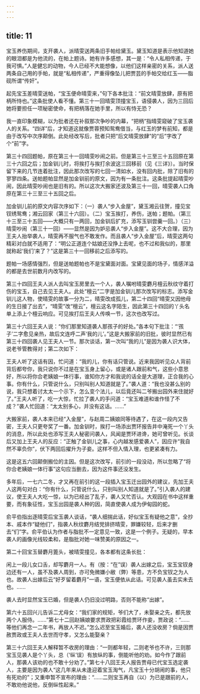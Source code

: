 ```yaml
---
---
---
```

title: 11
---



宝玉养伤期间，支开袭人，派晴雯送两条旧手帕给黛玉。黛玉知道是表示他知道她的眼泪都是为他流的，在帕上题诗。她有许多感想，其一是：“令人私相传递，于我可惧。”人是健忘的动物，今人已经不大能想像，以他们这样亲密的关系，派人送两条自己用的手帕，就是“私相传递”，严重得像坠儿把贾芸的手帕交给红玉——脂砚所谓“传奸”。

起先宝玉差晴雯送帕，“宝玉便命晴雯来，”句下各本批注：“前文晴雯放肆，原有把柄所恃也。”这条批使人看不懂。第三十一回晴雯顶撞宝玉，语侵袭人，因为三回后她将要担任一项秘密使命，有把柄落在她手里，所以有恃无恐？

我一直印象模糊，以为批者还在补叙那次争吵的内幕，“把柄”指晴雯窥破了宝玉袭人的关系。“四详”后，才知道这就像贾蓉预知鸳鸯借当，与红玉的梦有前知，都是由于改写中次序颠倒。此处经改写后，批者只把“后文晴雯放肆”的“后”字改了个“前”字。

第三十四回题帕，原在第三十一回晴雯吵闹之前。但是第三十三至三十五回原在第三十六回之后；加金钏儿时，将挨打与挨打余波这三回移前（见《三详》）。当时保留下来的几节连着批注，因此那次改写的七回一清如水，没有回内批，除了旧有的寥寥四条。送帕题帕显然是加金钏前的原文，因为有一条批注。这条批提起晴雯吵闹，因此晴雯吵闹也是旧有的。所以这次大搬家还波及第三十一回，晴雯袭人口角原在第三十三至三十五回之后。

加金钏儿前的原文内容次序如下：（一）袭人“步入金屋”，黛玉湘云往贺，撞见宝钗绣鸳鸯；湘云回家（第三十六回）。（二）宝玉挨打，养伤，送帕；题帕。（第三十三至三十五回——大概只有一两回，加金钏后扩充，添写玉钏尝羹一回。）（三）晴雯吵闹（第三十一回）——显然是因为妒忌袭人“步入金屋”。这不大合理，因为王夫人抬举袭人，晴雯再不服气也不敢发作。而且袭人“步入金屋”后，晴雯这两句精彩对白就不适用了：“明公正道连个姑娘还没挣上去呢，也不过和我似的，那里就称起‘我们’来了？”这是第三十一回移前之后添写的。

题帕一场感情强烈，但是送帕题帕也不是宝黛面对面。宝黛见面的场子，情感洋溢的都是去世前数月内改写的。

第三十四回王夫人派人去叫宝玉房里去一个人，袭人嘱咐晴雯麝月檀云秋纹守着打伤的宝玉，自己去见王夫人。此处“檀云”二字是加金钏儿那次改写的标志。添写金钏儿这人物，使晴雯的故事一分为二，晴雯改成孤儿，第二十四回“晴雯又因他母的生日接了出去”，“晴雯”改“檀云”，檀云这名字陌生，因此第三十四回的丫头名单上添上个檀云响应。可见挨打后王夫人传唤一节，这次也改写过。

第三十六回王夫人说：“你们那里知道袭人那孩子的好处。”各本句下批注：“‘孩子’二字愈见亲热，故后文连呼二声‘我的儿’。”这是大搬家前的旧批，彼时显然已有第三十四回袭人见王夫人一节。那次谈话，第一次叫“我的儿”是因为袭人识大体，说老爷管教得对；第二次如下：

王夫人听了这话有因，忙问道：“我的儿，你有话只管说。近来我因听见众人背前背后都夸你，我只说你不过是在宝玉身上留心，或是诸人跟前和气，这些小意思好，所以将你合老姨娘一体行事，谁知你方才和我说的话全是大道理，正合我的心事。你有什么，只管说什么，只别叫别人知道就是了。”袭人道：“我也没甚么别的说，我只想着讨太太一个示下，怎么变个法儿，以后竟还叫二爷搬出园外来住就好了。”王夫人听了，吃一大惊，忙拉了袭人的手问道：“宝玉难道和谁作怪了不成？”袭人忙回道：“太太别多心，并没有这话。……”

大搬家前，袭人本来已经“入金屋”，与赵周二姨娘同等待遇了，在这一段内又告密，王夫人只更夸奖了一番。加金钏时，挨打一场添出贾环报告井中淹死一个丫头的消息，所以此处也添写王夫人秘密问袭人，风闻是贾环进谗，她可曾听见。长谈后又加上王夫人的反应：“正触了金钏儿之事，心内越发感爱袭人”，因应许“我自然不辜负你”，伏下两回后擢升为子妾。这样不但入情入理，也更紧凑有力。

这是这五六回颠倒搬位的主因。但是这次改写，前引的一段没动，所以忽略了“将你合老姨娘一体行事”这句应当删去，因为这件事还没发生。

多年后，一七六二冬，才又再在前引的这一段插入宝玉迁出园外的建议，先加王夫人这两句对白：“你有什么，只管说什么，只别叫别人知道就是了。”引入袭人的建议，使王夫人大吃一惊，以为已经出了乱子，袭人又忙否认。大观园在书中这样重要，而有象征性，宝玉出园是袭人种的因，简直使袭人成为伊甸园的蛇。

俞平伯指出逐晴雯后宝玉袭人谈话，“袭人细揣此话，好似宝玉有疑他之意”，全抄本、戚本作“疑他们”，指袭人秋纹麝月结党排挤晴雯，罪嫌较轻，后来才删去“们”字。俞平伯认为作者与脂批不一定意见一致，这是一个例子。无疑的，早本袭人的画像光线较柔和，是脂批对她一味赞美的原因之一。

第二十回宝玉替麝月篦头，被晴雯撞见，各本都有这条长批：

闲上一段儿女口舌，却写麝月一人。有（按：“在”误）袭人出嫁之后，宝玉宝钗身边还有一人，虽不及袭人周到，亦可免微嫌小敝（弊）等患，方不负宝钗之为人也。故袭人出嫁后云“好歹留着麝月”一语，宝玉便依从此话。可见袭人虽去实未去也。……

袭人去时显然宝玉已婚，但是袭人仍旧没过明路，否则不能称“出嫁”。

第六十五回兴儿告诉二尤母女：“我们家的规矩，爷们大了，未娶亲之先，都先放两个人服侍。……”第七十二回赵姨娘要求贾政把彩霞给贾环作妾，贾政说：“……等他们再念一二年书，再放人不迟。”怎么迟至宝玉婚后，袭人还没收房？倘是因贾赦贾政或王夫人去世而守孝，又怎么能娶亲？

第三十六回王夫人解释暂不收房的理由：“一则都年轻，二则老爷也不许，三则那宝玉见袭人是个丫头，总（‘纵’误）有放纵的事，倒能听他的劝。如今作了跟前人，那袭人该劝的也不敢十分劝了。”第七十八回王夫人报告贾母已代宝玉选定袭人，主要是因为袭人“这几年来从未逢迎着宝玉淘气，凡宝玉十分胡闹的事，他只有死劝的”；又重申暂不宣布的理由：“……二则宝玉再自（以）为已是跟前的人，不敢劝他说他，反倒纵性起来。”
